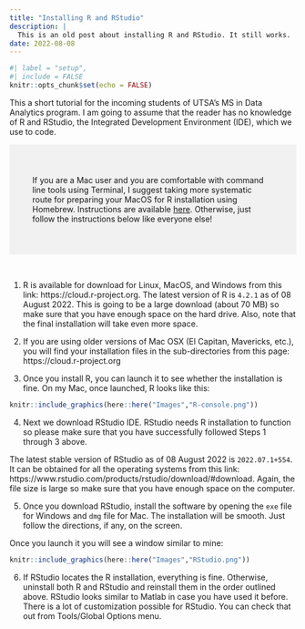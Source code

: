 ```yaml
---
title: "Installing R and RStudio"
description: |
  This is an old post about installing R and RStudio. It still works.
date: 2022-08-08
---
```


```r
#| label = "setup",
#| include = FALSE
knitr::opts_chunk$set(echo = FALSE)
```

This a short tutorial for the incoming students of UTSA's MS in Data Analytics program. I am going to assume that the reader has no knowledge of R and RStudio, the Integrated Development Environment (IDE), which we use to code.

::: {style="background-color:rgba(0, 0, 0, 0.0470588); text-align:left; vertical-align: middle; padding: 40px;"}
If you are a Mac user and you are comfortable with command line tools using Terminal, I suggest taking more systematic route for preparing your MacOS for R installation using Homebrew. Instructions are available <a href="https://github.com/jacobxk/setup_macOS_for_R">here</a>. Otherwise, just follow the instructions below like everyone else!
:::

<br>

1.  R is available for download for Linux, MacOS, and Windows from this link: https://cloud.r-project.org. The latest version of R is `4.2.1` as of 08 August 2022. This is going to be a large download (about 70 MB) so make sure that you have enough space on the hard drive. Also, note that the final installation will take even more space.

2.  If you are using older versions of Mac OSX (El Capitan, Mavericks, etc.), you will find your installation files in the sub-directories from this page: https://cloud.r-project.org

3.  Once you install R, you can launch it to see whether the installation is fine. On my Mac, once launched, R looks like this:

```r
knitr::include_graphics(here::here("Images","R-console.png"))
```

4.  Next we download RStudio IDE. RStudio needs R installation to function so please make sure that you have successfully followed Steps 1 through 3 above.

The latest stable version of RStudio as of 08 August 2022 is `2022.07.1+554`. It can be obtained for all the operating systems from this link: https://www.rstudio.com/products/rstudio/download/#download. Again, the file size is large so make sure that you have enough space on the computer.

5.  Once you download RStudio, install the software by opening the `exe` file for Windows and `dmg` file for Mac. The installation will be smooth. Just follow the directions, if any, on the screen.

Once you launch it you will see a window similar to mine:

```r
knitr::include_graphics(here::here("Images","RStudio.png"))
```

6.  If RStudio locates the R installation, everything is fine. Otherwise, uninstall both R and RStudio and reinstall them in the order outlined above. RStudio looks similar to Matlab in case you have used it before. There is a lot of customization possible for RStudio. You can check that out from Tools/Global Options menu.
